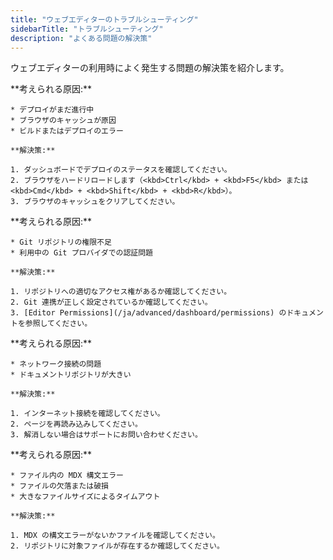 ```yaml
---
title: "ウェブエディターのトラブルシューティング"
sidebarTitle: "トラブルシューティング"
description: "よくある問題の解決策"
---
```


ウェブエディターの利用時によく発生する問題の解決策を紹介します。

<AccordionGroup>
  <Accordion title="公開後に変更が反映されない">
    **考えられる原因:**

    * デプロイがまだ進行中
    * ブラウザのキャッシュが原因
    * ビルドまたはデプロイのエラー

    **解決策:**

    1. ダッシュボードでデプロイのステータスを確認してください。
    2. ブラウザをハードリロードします（<kbd>Ctrl</kbd> + <kbd>F5</kbd> または <kbd>Cmd</kbd> + <kbd>Shift</kbd> + <kbd>R</kbd>）。
    3. ブラウザのキャッシュをクリアしてください。
  </Accordion>

  <Accordion title="公開時の権限エラー">
    **考えられる原因:**

    * Git リポジトリの権限不足
    * 利用中の Git プロバイダでの認証問題

    **解決策:**

    1. リポジトリへの適切なアクセス権があるか確認してください。
    2. Git 連携が正しく設定されているか確認してください。
    3. [Editor Permissions](/ja/advanced/dashboard/permissions) のドキュメントを参照してください。
  </Accordion>

  <Accordion title="エディターが読み込めない／読み込みが遅い">
    **考えられる原因:**

    * ネットワーク接続の問題
    * ドキュメントリポジトリが大きい

    **解決策:**

    1. インターネット接続を確認してください。
    2. ページを再読み込みしてください。
    3. 解消しない場合はサポートにお問い合わせください。
  </Accordion>

  <Accordion title="ファイルが読み込めない、またはエラーが表示される">
    **考えられる原因:**

    * ファイル内の MDX 構文エラー
    * ファイルの欠落または破損
    * 大きなファイルサイズによるタイムアウト

    **解決策:**

    1. MDX の構文エラーがないかファイルを確認してください。
    2. リポジトリに対象ファイルが存在するか確認してください。
  </Accordion>
</AccordionGroup>